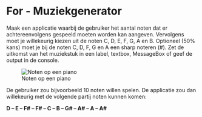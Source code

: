 # For - Muziekgenerator

Maak een applicatie waarbij de gebruiker het aantal noten dat er achtereenvolgens gespeeld moeten worden kan aangeven. Vervolgens moet je willekeurig kiezen uit de noten C, D, E, F, G, A en B. Optioneel (50% kans) moet je bij de noten C, D, F, G en A een sharp noteren (#). Zet de uitkomst van het muziekstuk in een label, textbox, MessageBox of geef de output in de console.

![Noten op een piano](figures/Muziekgenerator-noten.png)

De gebruiker zou bijvoorbeeld 10 noten willen spelen. De applicatie zou dan willekeurig met de volgende partij noten kunnen komen: 

**D – E – F# – F# – C – B – G# – A# – A – A#**



